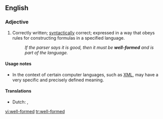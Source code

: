 {{rfc|native speaker needed}}
==English==

===Adjective===
{{en-adj|pos=[[well]]-[[formed]]|-}}

# {{context|linguistics|computing}} Correctly written; [[syntactically]] correct; expressed in a way that obeys rules for constructing formulas in a specified language.
#: ''If the parser says it is good, then it must be '''well-formed''' and is part of the language.''

====Usage notes====
* In the context of certain computer languages, such as [[XML]], {{term||well-formed}} may have a very specific and precisely defined meaning.

====Translations====
{{trans-top|syntactically correct}}
* Dutch: {{t|nl|welgevormd}}, {{t|nl|goed}} {{t|nl|gevormd}}
{{trans-mid}}
{{trans-bottom}}

[[vi:well-formed]]
[[tr:well-formed]]